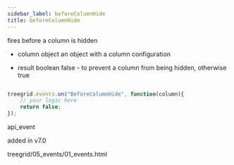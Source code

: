 ```yaml
---
sidebar_label: beforeColumnHide
title: beforeColumnHide
---
```



          


<Short>
 fires before a column is hidden


</Short>


 
- column   object  an object with a column configuration



- result	boolean		false - to prevent a column from being hidden, otherwise true

~~~js

treegrid.events.on("BeforeColumnHide", function(column){
    // your logic here
    return false;
});


~~~
 api_event

<Descr>



</Descr>


 added in v7.0

 treegrid/05_events/01_events.html

